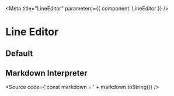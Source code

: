 
<Meta title="LineEditor" parameters={{ component: LineEditor }} />

# Line Editor

## Default

<Preview withSource="open">
  <Story name="Default" >
    <LineEditor />
  </Story>
</Preview>

<Props of="." />

## Markdown Interpreter

<Preview withSource="open">
  <Story name="Markdown Interpreter">
    <LineEditor interpreter={markdown} />
  </Story>
</Preview>

<Source code={'const markdown = ' + markdown.toString()} />

<!--
## LaTeX Interpreter

<Preview withSource="open">
  <Story name="LaTeX Interpreter">
    <LineEditor interpreter={markdown} />
  </Story>
</Preview>

## Vim Keybinder

<Preview withSource="open">
  <Story name="Vim Keybinder">
    <LineEditor />
  </Story>
</Preview>

## Emacs Keybinder

<Preview withSource="open">
  <Story name="Emacs Keybinder">
    <LineEditor />
  </Story>
</Preview>
-->
